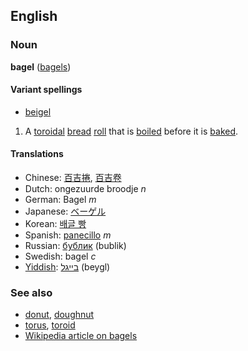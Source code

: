 ==English==
===Noun===
'''bagel''' ([[bagels]])

====Variant spellings====
*[[beigel]]

# A [[toroidal]] [[bread]] [[roll]] that is [[boil]]ed before it is [[bake]]d.

====Translations====
*Chinese: [[百吉捲]], [[百吉卷]]
*Dutch: ongezuurde broodje ''n''<!-- wikify if idiomatic -->
*German: Bagel ''m''
*Japanese: [[ベーゲル]]
*Korean: [[배글 빵]]
*Spanish: [[panecillo]] ''m''
*Russian: [[бублик]] (bublik)
*Swedish: bagel ''c''
*[[Yiddish]]: [[בײגל]] (beygl)

===See also===
*[[donut]], [[doughnut]]
*[[torus]], [[toroid]]
*[[w:bagel|Wikipedia article on bagels]]